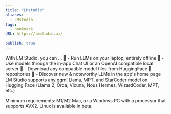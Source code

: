 ```yaml
---
title: "LMstudio"
aliases:
  - LMstudio
tags:
  - bookmark
URL: https://lmstudio.ai/

publish: true
---
```




With LM Studio, you can ...
🤖 - Run LLMs on your laptop, entirely offline
👾 - Use models through the in-app Chat UI or an OpenAI compatible local server
📂 - Download any compatible model files from HuggingFace 🤗 repositories
🔭 - Discover new & noteworthy LLMs in the app's home page
LM Studio supports any ggml Llama, MPT, and StarCoder model on Hugging Face (Llama 2, Orca, Vicuna, Nous Hermes, WizardCoder, MPT, etc.)

Minimum requirements: M1/M2 Mac, or a Windows PC with a processor that supports AVX2. Linux is available in beta.